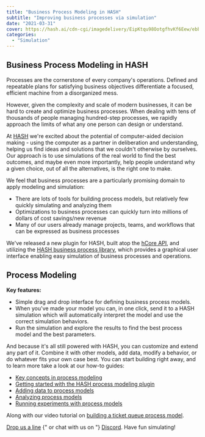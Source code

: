 ```yaml
---
title: "Business Process Modeling in HASH"
subtitle: "Improving business processes via simulation"
date: "2021-03-31"
cover: https://hash.ai/cdn-cgi/imagedelivery/EipKtqu98OotgfhvKf6Eew/ebbcec2b-c1f7-4311-f9ec-01aad0373600/public
categories:
  - "Simulation"
---
```


## Business Process Modeling in HASH

Processes are the cornerstone of every company's operations. Defined and repeatable plans for satisfying business objectives differentiate a focused, efficient machine from a disorganized mess.

However, given the complexity and scale of modern businesses, it can be hard to create and optimize business processes. When dealing with tens of thousands of people managing hundred-step processes, we rapidly approach the limits of what any one person can design or understand.

At [HASH](https://hash.ai/platform) we're excited about the potential of computer-aided decision making - using the computer as a partner in deliberation and understanding, helping us find ideas and solutions that we couldn't otherwise by ourselves. Our approach is to use simulations of the real world to find the best outcomes, and maybe even more importantly, help people understand why a given choice, out of all the alternatives, is the right one to make.

We feel that business processes are a particularly promising domain to apply modeling and simulation:

- There are lots of tools for building process models, but relatively few quickly simulating and analyzing them
- Optimizations to business processes can quickly turn into millions of dollars of cost savings/new revenue
- Many of our users already manage projects, teams, and workflows that can be expressed as business processes

We've released a new plugin for HASH, built atop the [hCore API](https://hash.dev/docs/simulations/api/hcore), and utilizing the [HASH business process library](https://simulation.hash.ai/@hash/process), which provides a graphical user interface enabling easy simulation of business processes and operations.

## Process Modeling

**Key features:**

- Simple drag and drop interface for defining business process models.
- When you've made your model you can, in one click, send it to a HASH simulation which will automatically interpret the model and use the correct simulation behaviors.
- Run the simulation and explore the results to find the best process model and the best parameters.

And because it's all still powered with HASH, you can customize and extend any part of it. Combine it with other models, add data, modify a behavior, or do whatever fits your own case best. You can start building right away, and to learn more take a look at our how-to guides:

- [Key concepts in process modeling](https://hash.dev/docs/simulations/create/libraries/process/process-model-concepts)
- [Getting started with the HASH process modeling plugin](https://hash.dev/docs/simulations/create/libraries/process/using-the-process-model-builder)
- [Adding data to process models](https://hash.dev/docs/simulations/create/libraries/process/using-data-in-a-process-model)
- [Analyzing process models](https://hash.dev/docs/simulations/create/libraries/process/analyzing-process-models)
- [Running experiments with process models](https://hash.dev/docs/simulations/create/libraries/process/experimenting-with-process-models)

Along with our video tutorial on [building a ticket queue process model](https://hash.dev/docs/simulations/tutorials/building-process-models).

<a href="mailto:support@hash.ai">Drop us a line</a>
{" or chat with us on "}
<a href="https://hash.ai/discord">Discord</a>. Have fun simulating!
